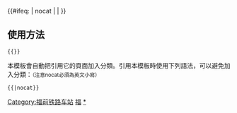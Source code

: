 {{鐵道路線|
| 模板名稱 = 福前铁路
| 名稱 = [[福前铁路]]
| 代表色 = #0033c9
| Logo = [[File:China_Railways.svg|17px]]
| 背景顏色 = #FFFFFF
| 車站列表 = （[[佳富铁路]]←）[[福利屯站|福利屯]] - [[金沙岗站|金沙岗]] - [[升昌站|升昌]] - [[红兴隆站|红兴隆]] - [[新友谊站|新友谊]] - [[九营站|九营]] - [[二道岗站|二道岗]] - [[富锦站|富锦]] - [[石坊站|石坊]] - [[向阳川站|向阳川]] - [[双龙山站|双龙山]] - [[建三江站|建三江]] - [[志四方站|志四方]] - [[换新天站|换新天]] - [[前进镇站|前进镇]]（→[[前抚铁路]]）
|注釋=
}}
<includeonly>{{#ifeq: {{{1}}} | nocat | <!--空--> | [[Category:福前铁路车站]] }}</includeonly><noinclude>

==使用方法==
 <nowiki>{{</nowiki>{{PAGENAME}}<nowiki>}}</nowiki>
本模板會自動把引用它的頁面加入分類。引用本模板時使用下列語法，可以避免加入分類：<small>（注意nocat必須為英文小寫）</small>
 <nowiki>{{</nowiki>{{PAGENAME}}<nowiki>|nocat}}</nowiki>
[[Category:中國鐵路路線模板|福]]
[[Category:福前铁路车站|*]]
</noinclude>